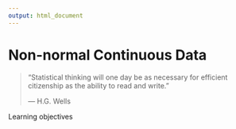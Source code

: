 ```yaml
---
output: html_document
---
```


# Non-normal Continuous Data {#ch10}

> "Statistical thinking will one day be as necessary for efficient citizenship as the ability to read and write." 
>
> --- H.G. Wells

Learning objectives  
  